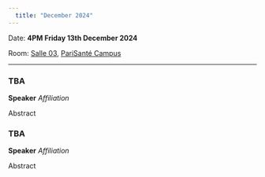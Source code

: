 ```yaml
---
  title: "December 2024"
---
```


Date: **4PM Friday 13th December 2024**

Room: [Salle 03](../psc_rooms.qmd), [PariSanté Campus](https://maps.app.goo.gl/cpFoxoZgbT6HCV6x9)

------------------------------------------------------------------------

### TBA

**Speaker** *Affiliation*

Abstract

### TBA

**Speaker** *Affiliation*

Abstract
